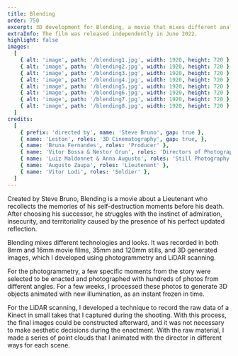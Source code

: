 ```yaml
---
title: Blending
order: 750
excerpt: 3D development for Blending, a movie that mixes different analog and digital technologies. 
extraInfo: The film was released independently in June 2022.
highlight: false
images:
  [
    { alt: 'image', path: '/blending1.jpg', width: 1920, height: 720 },
    { alt: 'image', path: '/blending2.jpg', width: 1920, height: 720 },
    { alt: 'image', path: '/blending3.jpg', width: 1920, height: 720 },
    { alt: 'image', path: '/blending4.jpg', width: 1920, height: 720 },
    { alt: 'image', path: '/blending5.jpg', width: 1920, height: 720 },
    { alt: 'image', path: '/blending6.jpg', width: 1920, height: 720 },
    { alt: 'image', path: '/blending7.jpg', width: 1920, height: 720 },
    { alt: 'image', path: '/blending8.jpg', width: 1920, height: 720 },
  ]
credits:
  [
    { prefix: 'directed by', name: 'Steve Bruno', gap: true },
    { name: 'Leston', roles: '3D Cinematography', gap: true, },
    { name: 'Bruna Fernandes', roles: 'Producer' },
    { name: 'Vitor Bossa & Nestor Grun', roles: 'Directors of Photography' },
    { name: 'Luiz Maldonnet & Anna Augusto', roles: 'Still Photography', gap: true },
    { name: 'Augusto Zaupa', roles: 'Lieutenant' },
    { name: 'Vitor Lodi', roles: 'Soldier' },
  ]
---
```

Created by Steve Bruno, Blending is a movie about a Lieutenant who recollects the memories of his self-destruction moments before his death. After choosing his successor, he struggles with the instinct of admiration, insecurity, and territoriality caused by the presence of his perfect updated reflection.

Blending mixes different technologies and looks. It was recorded in both 8mm and 16mm movie films, 35mm and 120mm stills, and 3D generated images, which I developed using photogrammetry and LiDAR scanning.

For the photogrammetry, a few specific moments from the story were selected to be enacted and photographed with hundreds of photos from different angles. For a few weeks, I processed these photos to generate 3D objects animated with new illumination, as an instant frozen in time.

For the LiDAR scanning, I developed a technique to record the raw data of a Kinect in small takes that I captured during the shooting. With this process, the final images could be constructed afterward, and it was not necessary to make aesthetic decisions during the enactment. With the raw material, I made a series of point clouds that I animated with the director in different ways for each scene.
